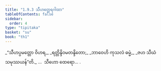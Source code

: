 ```yaml
---
title: "1.9.3 သီဟတ္ထေရဂါထာ"
tableOfContents: false
sidebar:
  order: 4
type: "tipitaka"
basket: "su"
book: "th1"
---
```



<DynamicBreadcrumb />

<Division number="83" book="th1">

<Paragraph number="187" type="verses" book="th1">
_“သီဟပ္ပမတ္တော ဝိဟရ,_  
_ရတ္တိန္ဒိဝမတန္ဒိတော;_  
_ဘာဝေဟိ ကုသလံ ဓမ္မံ,_  
_ဇဟ သီဃံ သမုဿယန်”တိ._  


</Paragraph>
</Division>

<Paragraph number="188" type="center" book="th1">
…  သီဟော ထေရော… .
</Paragraph>